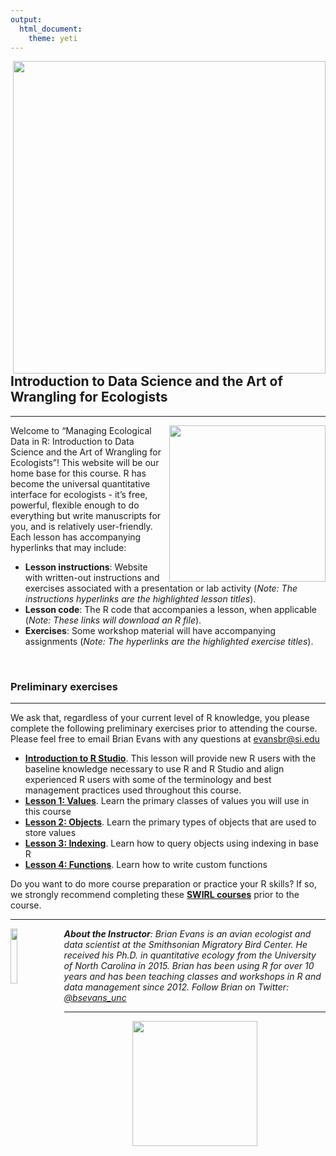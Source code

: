 ```yaml
---
output:
  html_document:
    theme: yeti
---
```


<!-- html head --> 

<head>
<link rel="stylesheet" href="https://cdnjs.cloudflare.com/ajax/libs/font-awesome/4.7.0/css/font-awesome.min.css">
<link rel="stylesheet" type="text/css" href="css/styles.css">
<!--link rel="stylesheet" href="https://maxcdn.bootstrapcdn.com/bootstrap/3.3.7/css/bootstrap.min.css"-->
</head>

<div class = "row">
<img style="float:right;padding-left:25px;border:none" src="images/smsc_logo.jpg" width = "500px"/>
</div>

<br>
<div class = "row">

<h2 style="text-align: left;">Introduction to Data Science and the Art of Wrangling for Ecologists</h2>
<hr>
<img style="float:right;padding-left:10px;border:none" src="images/catbirdBanded.jpg" width = "250px"/>

<p>Welcome to "Managing Ecological Data in R: Introduction to Data Science and the Art of Wrangling for Ecologists"! This website will be our home base for this course. R has become the universal quantitative interface for ecologists - it's free, powerful, flexible enough to do everything but write manuscripts for you, and is relatively user-friendly. Each lesson has accompanying hyperlinks that may include:</p>
<ul>
<li><b>Lesson instructions</b>: Website with written-out instructions and exercises associated with a presentation or lab activity (<i>Note: The instructions hyperlinks are the highlighted lesson titles</i>).</li>
<li><b>Lesson code</b>: The R code that accompanies a lesson, when applicable (<i>Note: These links will download an R file</i>).</li>
<li><b>Exercises</b>: Some workshop material will have accompanying assignments (<i>Note: The hyperlinks are the highlighted exercise titles</i>).</li>
</ul>
</div>
<br>

<h3>Preliminary exercises</h3>
<hr>
<p>We ask that, regardless of your current level of R knowledge, you please complete the following preliminary exercises prior to attending the course. Please feel free to email Brian Evans with any questions at <a href="mailto:evansbr@si.edu">evansbr@si.edu</a></p>
 
<ul>
<li><b><a href = "https://smbc.shinyapps.io/mb2018-L0-intro_RStudio" target="_blank">Introduction to R Studio</a></b>. This lesson will provide new R users with the baseline knowledge necessary to use R and R Studio and align experienced R users with some of the terminology and best management practices used throughout this course.
</li>
<li><b><a href = "https://smbc.shinyapps.io/mb2018-L1-rValues" target="_blank">Lesson 1: Values</a></b>. Learn the primary classes of values you will use in this course</li>
<li><b><a href = "https://smbc.shinyapps.io/mb2018-L2-rObjects" target="_blank">Lesson 2: Objects</a></b>. Learn the primary types of objects that are used to store values</li>
<li><b><a href = "https://smbc.shinyapps.io/mb2018-L3-indexing" target="_blank">Lesson 3: Indexing</a></b>. Learn how to query objects using indexing in base R</li>
<li><b><a href = "https://smbc.shinyapps.io/mb2018-L4-functions" target="_blank">Lesson 4: Functions</a></b>. Learn how to write custom functions</li>
</ul>

<p>Do you want to do more course preparation or practice your R skills? If so, we strongly recommend completing these <a href = "https://smbc-nzp.github.io/mb2018/mb2018-swirl.html" target = "_blank"><b>SWIRL courses</b></a> prior to the course.</p>

<div class = "row">
<hr>
<img src = "images/robotBird.jpg"
  style = "float:left;
  padding-left: 0px;
  padding-right: 10px;
  width: 15%;">
<i><p><b>About the Instructor</b>: Brian Evans is an avian ecologist and data scientist at the Smithsonian Migratory Bird Center. He received his Ph.D. in quantitative ecology from the University of North Carolina in 2015. Brian has been using R for over 10 years and has been teaching classes and workshops in R and data management since 2012. Follow Brian on Twitter: <a href = "https://twitter.com/bsevans_unc">@bsevans_unc</a></i></p>
</div>
<hr>
<div class = "row">
<img 
  src="images/nzpLogo.png"
  style= "display: block;
    margin-left: auto;
    margin-right: auto;
    width: 200px;"/>
</div>


